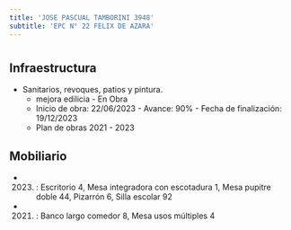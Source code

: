 ```yaml
---
title: 'JOSE PASCUAL TAMBORINI 3948'
subtitle: 'EPC N° 22 FELIX DE AZARA'
---
```


#
## Infraestructura

* Sanitarios, revoques, patios y pintura. 
    + mejora edilicia - En Obra 
    + Inicio de obra: 22/06/2023 - Avance: 90% - Fecha de finalización: 19/12/2023 
    + Plan de obras 2021 - 2023 






## Mobiliario

*  (2023) : Escritorio 4, Mesa integradora con escotadura 1, Mesa pupitre doble 44, Pizarrón 6, Silla escolar 92 

*  (2021) : Banco largo comedor 8, Mesa usos múltiples 4 



